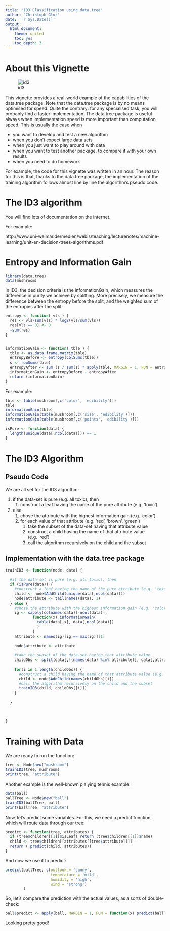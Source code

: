 ```yaml
---
title: "ID3 Classification using data.tree"
author: "Christoph Glur"
date: '`r Sys.Date()`'
output:
  html_document:
    theme: united
    toc: yes
    toc_depth: 3
---
```


<!--
  %\VignetteEngine{knitr::rmarkdown}
  %\VignetteIndexEntry{Example of using data.tree for ID3 classification}
-->

# About this Vignette

![id3](assets/banner_id3.jpg)

This vignette provides a real-world example of the capabilities of the data.tree package. Note that 
the data.tree package is by no means optimised for speed. Quite the contrary: for any specialised task,
you will probably find a faster implementation. The data.tree package is useful always when implementation speed
is more important than computation speed. This is usually the case when

* you want to develop and test a new algorithm
* when you don't expect large data sets
* when you just want to play around with data
* when you want to test another package, to compare it with your own results
* when you need to do homework

For example, the code for this vignette was written in an hour. The reason for this is that, thanks to the data.tree package,
the implementation of the training algorithm follows almost line by line the algorithm's pseudo code.

# The ID3 algorithm

You will find lots of documentation on the internet. 

For example:

http://www.uni-weimar.de/medien/webis/teaching/lecturenotes/machine-learning/unit-en-decision-trees-algorithms.pdf

# Entropy and Information Gain

```r
library(data.tree)
data(mushroom)
```

In ID3, the decision criteria is the informationGain, which measures the difference in purity we achieve by splitting. More
precisely, we measure the difference between the entropy before the split, and the weighted sum of the entropies after the split:

```r

entropy <- function( vls ) {
  res <- vls/sum(vls) * log2(vls/sum(vls))
  res[vls == 0] <- 0
  -sum(res)
}


informationGain <- function( tble ) {
  tble <- as.data.frame.matrix(tble)
  entropyBefore <- entropy(colSums(tble))
  s <- rowSums(tble)
  entropyAfter <- sum (s / sum(s) * apply(tble, MARGIN = 1, FUN = entropy ))
  informationGain <- entropyBefore - entropyAfter
  return (informationGain)
}
```


For example:

```r
tble <- table(mushroom[,c('color', 'edibility')])
tble
informationGain(tble)
informationGain(table(mushroom[,c('size', 'edibility')]))
informationGain(table(mushroom[,c('points', 'edibility')]))
```

```r
isPure <- function(data) {
  length(unique(data[,ncol(data)])) == 1
}
```


# The ID3 Algorithm

## Pseudo Code

We are all set for the ID3 algorithm:

1. if the data-set is pure (e.g. all toxic), then  
    1. construct a leaf having the name of the pure attribute (e.g. 'toxic')
2. else  
    1. chose the attribute with the highest information gain (e.g. 'color')
    2. for each value of that attribute (e.g. 'red', 'brown', 'green')
        1. take the subset of the data-set having that attribute value
        2. construct a child having the name of that attribute value (e.g. 'red')
        3. call the algorithm recursively on the child and the subset

## Implementation with the data.tree package

```r


trainID3 <- function(node, data) {
  
  #if the data-set is pure (e.g. all toxic), then
  if (isPure(data)) {
    #construct a leaf having the name of the pure attribute (e.g. 'toxic')
    child <- node$AddChild(unique(data[,ncol(data)]))
    node$attribute <- tail(names(data), 1)
  } else {
    #chose the attribute with the highest information gain (e.g. 'color')
    ig <- sapply(colnames(data)[-ncol(data)], 
            function(x) informationGain(
              table(data[,x], data[,ncol(data)])
              )
            )
    attribute <- names(ig)[ig == max(ig)][1]
    
    node$attribute <- attribute
    
    #take the subset of the data-set having that attribute value
    childObs <- split(data[,!(names(data) %in% attribute)], data[,attribute], drop = TRUE)
    
    for(i in 1:length(childObs)) {
      #construct a child having the name of that attribute value (e.g. 'red')
      child <- node$AddChild(names(childObs)[i])
      #call the algorithm recursively on the child and the subset      
      trainID3(child, childObs[[i]])
    }
    
  }
  
  

}
```

# Training with Data

We are ready to run the function:

```r
tree <- Node$new("mushroom")
trainID3(tree, mushroom)
print(tree, "attribute")

```

Another example is the well-known plaiying tennis example:

```r
data(ball)
ballTree <- Node$new("ball")
trainID3(ballTree, ball)
print(ballTree, "attribute")

```

Now, let's predict some variables. For this, we need a predict function, which will route data through our tree:

```r

predict <- function(tree, attributes) {
  if (tree$children[[1]]$isLeaf) return (tree$children[[1]]$name)
  child <- tree$children[[attributes[[tree$attribute]]]]
  return ( predict(child, attributes))
}

```

And now we use it to predict:

```r
predict(ballTree, c(outlook = 'sunny', 
                    temperature = 'mild', 
                    humidity = 'high', 
                    wind = 'strong')
        )
```

So, let's compare the prediction with the actual values, as a sorts of double-check:

```r

ball$predict <- apply(ball, MARGIN = 1, FUN = function(x) predict(ballTree, x))

```

Looking pretty good!
